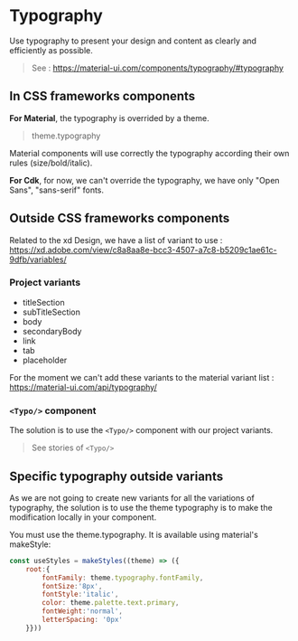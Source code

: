 <!--- Typography.stories.mdx -->

<Meta
    title='Typography/Introduction'
/>


# Typography
Use typography to present your design and content as clearly and efficiently as possible.

> See : https://material-ui.com/components/typography/#typography


## In CSS frameworks components

**For Material**, the typography is overrided by a theme.
> theme.typography

Material components will use correctly the typography according their own rules (size/bold/italic).

**For Cdk**, for now, we can't override the typography, we have only "Open Sans", "sans-serif" fonts.

## Outside CSS frameworks components

Related to the xd Design, we have a list of variant to use : https://xd.adobe.com/view/c8a8aa8e-bcc3-4507-a7c8-b5209c1ae61c-9dfb/variables/

### Project variants
- titleSection
- subTitleSection
- body
- secondaryBody
- link
- tab
- placeholder

For the moment we can't add these variants to the material variant list : https://material-ui.com/api/typography/

### `<Typo/>` component
The solution is to use the `<Typo/>` component with our project variants.

> See stories of `<Typo/>`


## Specific typography outside variants

As we are not going to create new variants for all the variations of typography, the solution is to use the theme typography is to make the modification locally in your component.

You must use the theme.typography. It is available using material's makeStyle:
```jsx
const useStyles = makeStyles((theme) => ({
    root:{
        fontFamily: theme.typography.fontFamily,
        fontSize:'8px',
        fontStyle:'italic',
        color: theme.palette.text.primary,
        fontWeight:'normal',
        letterSpacing: '0px'
    }}))
```
